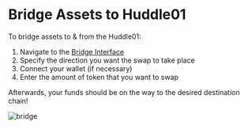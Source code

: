 # Bridge Assets to Huddle01

To bridge assets to & from the Huddle01: 
1. Navigate to the [Bridge Interface](https://huddle01.bridge.caldera.xyz)
2. Specify the direction you want the swap to take place
3. Connect your wallet (if necessary)
4. Enter the amount of token that you want to swap 

Afterwards, your funds should be on the way to the desired destination chain!

 ![bridge](../images/bridge.png)